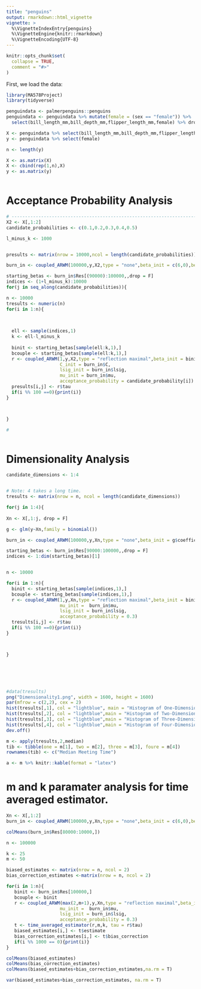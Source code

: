 ```yaml
---
title: "penguins"
output: rmarkdown::html_vignette
vignette: >
  %\VignetteIndexEntry{penguins}
  %\VignetteEngine{knitr::rmarkdown}
  %\VignetteEncoding{UTF-8}
---
```


```r
knitr::opts_chunk$set(
  collapse = TRUE,
  comment = "#>"
)
```

First, we load the data:

```r
library(MA578Project)
library(tidyverse)

penguindata <- palmerpenguins::penguins
penguindata <- penguindata %>% mutate(female = (sex == "female")) %>% 
  select(bill_length_mm,bill_depth_mm,flipper_length_mm,female) %>% drop_na

X <- penguindata %>% select(bill_length_mm,bill_depth_mm,flipper_length_mm)
y <- penguindata %>% select(female)

n <- length(y)

X <- as.matrix(X)
X <- cbind(rep(1,n),X)
y <- as.matrix(y)



```

# Acceptance Probability Analysis

```r
# -------------------------------------------------------------------------------------
X2 <- X[,1:2]
candidate_probabilities <- c(0.1,0.2,0.3,0.4,0.5)

l_minus_k <- 1000


presults <- matrix(nrow = 10000,ncol = length(candidate_probabilities))

burn_in <- coupled_ARWM(100000,y,X2,type = "none",beta_init = c(6,0),beta_couple_init = c(6,0))

starting_betas <- burn_in$Res[(90000):100000,,drop = F]
indices <- (1+l_minus_k):10000
for(j in seq_along(candidate_probabilities)){

n <- 10000
tresults <- numeric(n)
for(i in 1:n){
  
  

  ell <- sample(indices,1)
  k <- ell-l_minus_k
 
  binit <- starting_betas[sample(ell:k,1),]
  bcouple <- starting_betas[sample(ell:k,1),]
  r <- coupled_ARWM(1,y,X2,type = "reflection maximal",beta_init = binit, beta_couple =  bcouple,
                    C_init = burn_in$C,
                    lsig_init = burn_in$lsig,
                    mu_init = burn_in$mu,
                    acceptance_probability = candidate_probability[i])
  presults[i,j] <- r$tau
  if(i %% 100 ==0){print(i)}
}



}

# 



```

# Dimensionality Analysis

```r
candidate_dimensions <- 1:4


# Note: 4 takes a long time.
tresults <- matrix(nrow = n, ncol = length(candidate_dimensions))

for(j in 1:4){
  
Xn <- X[,1:j, drop = F]

g <- glm(y~Xn,family = binomial())

burn_in <- coupled_ARWM(100000,y,Xn,type = "none",beta_init = g$coefficients[-2],beta_couple_init = g$coefficients[-2])

starting_betas <- burn_in$Res[90000:100000,,drop = F]
indices <- 1:dim(starting_betas)[1]


n <- 10000

for(i in 1:n){
  binit <- starting_betas[sample(indices,1),]
  bcouple <- starting_betas[sample(indices,1),]
  r <- coupled_ARWM(1,y,Xn,type = "reflection maximal",beta_init = binit, beta_couple = bcouple,C_init = burn_in$C, 
                    mu_init =  burn_in$mu,
                    lsig_init = burn_in$lsig,
                    acceptance_probability = 0.3)
  tresults[i,j] <- r$tau
  if(i %% 100 ==0){print(i)}
}



}







```

```r
#data(tresults)
png("Dimensionality1.png", width = 1600, height = 1600)
par(mfrow = c(2,2), cex = 2)
hist(tresults[,1], col = "lightblue", main = "Histogram of One-Dimensional Regression", xlab = "Meeting time")
hist(tresults[,2], col = "lightblue",main = "Histogram of Two-Dimensional Regression", xlab = "Meeting time")
hist(tresults[,3], col = "lightblue",main = "Histogram of Three-Dimensional Regression", xlab = "Meeting time")
hist(tresults[,4], col = "lightblue",main = "Histogram of Four-Dimensional Regression", xlab = "Meeting time")
dev.off()

m <- apply(tresults,2,median)
tib <- tibble(one = m[1], two = m[2], three = m[3], foure = m[4])
rownames(tib) <- c("Median Meeting Time")

a <- m %>% knitr::kable(format = "latex")
```

# m and k paramater analysis for time averaged estimator.

```r
Xn <- X[,1:2]
burn_in <- coupled_ARWM(100000,y,Xn,type = "none",beta_init = c(6,0),beta_couple_init = c(6,0))

colMeans(burn_in$Res[80000:10000,])

n <- 100000

k <- 25
m <- 50

biased_estimates <- matrix(nrow = n, ncol = 2)
bias_correction_estimates <-matrix(nrow = n, ncol = 2)

for(i in 1:n){
   binit <- burn_in$Res[100000,]
   bcouple <- binit
   r <- coupled_ARWM(max(2,m+1),y,Xn,type = "reflection maximal",beta_init = binit, beta_couple = bcouple,C_init = burn_in$C, 
                    mu_init =  burn_in$mu,
                    lsig_init = burn_in$lsig,
                    acceptance_probability = 0.3)
   t <- time_averaged_estimator(r,m,k, tau = r$tau)
   biased_estimates[i,] <- t$estimate
   bias_correction_estimates[i,] <- t$bias_correction
   if(i %% 1000 == 0){print(i)}
}

colMeans(biased_estimates)
colMeans(bias_correction_estimates)
colMeans(biased_estimates+bias_correction_estimates,na.rm = T)

var(biased_estimates+bias_correction_estimates, na.rm = T)
```




